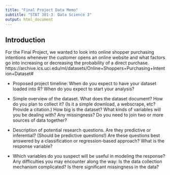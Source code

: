 ```yaml
---
title: "Final Project Data Memo"
subtitle: "STAT 301-3: Data Science 3"
output: html_document
---
```


## Introduction 
For the Final Project, we wanted to look into online shopper purchasing intentions whenever the customer opens an online website and what factors go into increasing or decreasing the probability of a direct purchase.
https://archive.ics.uci.edu/ml/datasets/Online+Shoppers+Purchasing+Intention+Dataset#




- Proposed project timeline: When do you expect to have your dataset loaded into R? When do you expect to start your analysis?

- Simple overview of the dataset. What does the dataset document? How do you plan to collect it? (Is it a simple download, a webscrape, etc? Provide a citation.) How big is the dataset? What kinds of variables will you be dealing with? Any missingness? Do you need to join two or more sources of data together?

- Description of potential research questions. Are they predictive or inferential? (Should be predictive questions!) Are these questions best answered by a classification or regression-based approach? What is the response variable? 

- Which variables do you suspect will be useful in modeling the response? Any difficulties you may encounter along the way: Is the data collection mechanism complicated? Is there significant missingness in the data?